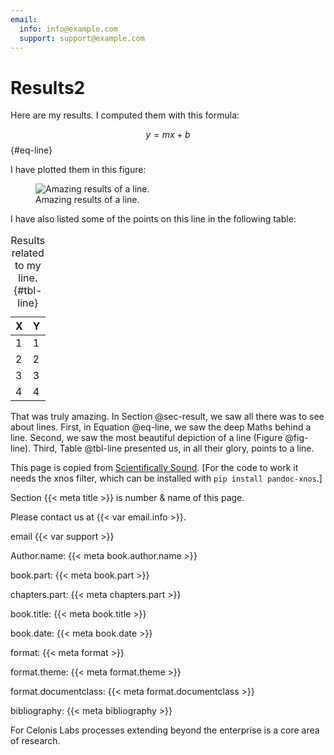 ```yaml
---
email:
  info: info@example.com
  support: support@example.com
---  
```

# Results2 {#sec-results}

Here are my results. I computed them with this formula:

$$ y = mx + b $$ {#eq-line}

I have plotted them in this figure:

![Amazing results of a line.](static/gear_box.jpg){#fig-line}

I have also listed some of the points on this line in the following table:

| X | Y |
|---|---|
| 1 | 1 |
| 2 | 2 |
| 3 | 3 |
| 4 | 4 |

Table: Results related to my line. {#tbl-line}

That was truly amazing.
In Section @sec-result, we saw all there was to see about lines.
First, in Equation @eq-line, we saw the deep Maths behind a line.
Second, we saw the most beautiful depiction of a line (Figure @fig-line).
Third, Table @tbl-line presented us, in all their glory, 
points to a line.

This page is copied from [Scientifically Sound](https://scientificallysound.org/2021/12/28/cross-referencing-in-pandoc-and-markdown-with-x/). 
[For the code to work it needs the xnos filter, which can be installed with `pip install pandoc-xnos`.]

Section {{< meta title >}} is number & name of this page.

Please contact us at {{< var email.info >}}.

email {{< var support >}}

Author.name: {{< meta book.author.name >}}

book.part: {{< meta book.part >}}

chapters.part: {{< meta chapters.part >}}

book.title: {{< meta book.title >}}

book.date: {{< meta book.date >}}

format: {{< meta format >}}

format.theme: {{< meta format.theme >}}

format.documentclass: {{< meta format.documentclass >}}

bibliography: {{< meta bibliography >}}


For Celonis Labs processes extending beyond the enterprise is a core area of research.